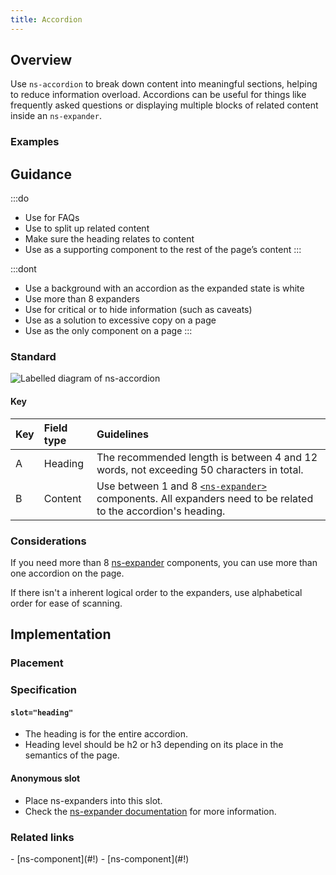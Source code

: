 ```yaml
---
title: Accordion
---
```





## Overview

<CompDetails name={componentName} />

Use `ns-accordion` to break down content into meaningful sections, helping to reduce information overload. Accordions can be useful for things like frequently asked questions or displaying multiple blocks of related content inside an `ns-expander`.

### Examples

<ExampleViewer type="standard" />

## Guidance

:::do
- Use for FAQs
- Use to split up related content
- Make sure the heading relates to content
- Use as a supporting component to the rest of the page’s content
:::

:::dont
- Use a background with an accordion as the expanded state is white
- Use more than 8 expanders
- Use for critical or to hide information (such as caveats)
- Use as a solution to excessive copy on a page
- Use as the only component on a page
:::

### Standard

![Labelled diagram of ns-accordion](@assets/components/ns-accordion/guidance.webp)

#### Key

| Key | Field type | Guidelines |
| :--- | :--- | :--- |
| <span class="marker">A</span> | Heading | The recommended length is between 4 and 12 words, not exceeding 50 characters in total. |
| <span class="marker">B</span> | Content | Use between 1 and 8 [`<ns-expander>`](./ns-expander) components. All expanders need to be related to the accordion's heading. |

### Considerations

If you need more than 8 [ns-expander](./ns-expander) components, you can use more than one accordion on the page.

If there isn't a inherent logical order to the expanders, use alphabetical order for ease of scanning.

## Implementation

### Placement

<Placement name={componentName}/>

### Specification

<Specification name={componentName} />

#### `slot="heading"`

- The heading is for the entire accordion.
- Heading level should be h2 or h3 depending on its place in the semantics of the page.

#### Anonymous slot

- Place ns-expanders into this slot.
- Check the [ns-expander documentation](/components/ns-expander) for more information.

### Related links

<RelatedLinks name={componentName}>
- [ns-component](#!)
- [ns-component](#!)
</RelatedLinks>
